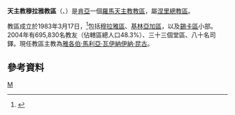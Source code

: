 {{Infobox Roman Catholic diocese
|Roman Catholic Diocese of = 天主教穆拉雅教區
|Latin name of diocese = Dioecesis Murangaensis
|image =
|caption =
|location = [[肯亞|肯亞]]
|territory =
|population = 695,830

|rite = 拉丁禮
|patron =
|province = 涅里
|established = 1983年
|cathedral =聖心主教座堂
|co-cathedral =
|leadership = 
|website =[http://catholicdiocesemuranga.org/ 官方網頁]
|教宗 =
|metropolitan =
|ordinary = 雅各伯·馬利亞·瓦伊納伊納·昆古
|coadjutor bishop =
|auxiliary =
}}

'''天主教穆拉雅教區'''（{{lang-la|Dioecesis Murangaensis}}、{{lang-sw|Jimbo Katoliki Muranga}}）是[[肯亞|肯亞]]一個[[羅馬天主教|羅馬天主教]][[教區|教區]]，屬[[天主教涅里總教區|涅里總教區]]。

教區成立於1983年3月17日，<ref>{{cite journal
|journal=[[宗座公報|宗座公報]]
|publisher=梵蒂岡出版社
|date=1983年(I)
|volume=75
|title=''Quandoquidem aeternam''
|page=601
|url=http://www.vatican.va/archive/aas/documents/AAS%2075%20%5B1983%5D%20-%20ocr.pdf
|access-date=2014-03-26
|archive-date=2016-03-05
|archive-url=https://web.archive.org/web/20160305141304/http://www.vatican.va/archive/aas/documents/AAS%2075%20%5B1983%5D%20-%20ocr.pdf
|dead-url=no
}}</ref>包括[[穆拉雅區|穆拉雅區]]、[[基林亞加區|基林亞加區]]，以及[[錫卡區|錫卡區]]小部。2004年有695,830名教友（佔轄區總人口48.3%）、三十三個堂區、八十名司鐸。現任教區主教為[[雅各伯·馬利亞·瓦伊納伊納·昆古|雅各伯·馬利亞·瓦伊納伊納·昆古]]。
==參考資料==
{{reflist}}
{{肯雅天主教教區}}
[[Category:肯亞天主教教區|M]]